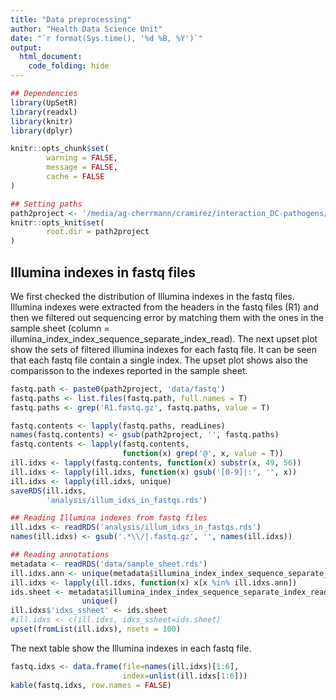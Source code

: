 ```yaml
---
title: "Data preprocessing"
author: "Health Data Science Unit"
date: "`r format(Sys.time(), '%d %B, %Y')`"
output: 
  html_document:
    code_folding: hide
---
```


```r
## Dependencies
library(UpSetR)
library(readxl)
library(knitr)
library(dplyr)

knitr::opts_chunk$set(
        warning = FALSE, 
        message = FALSE,
        cache = FALSE
)

## Setting paths
path2project <- '/media/ag-cherrmann/cramirez/interaction_DC-pathogens/'
knitr::opts_knit$set(
        root.dir = path2project
)
```

## Illumina indexes in fastq files

We first checked the distribution of Illumina indexes 
in the fastq files. 
Illumina indexes were extracted from the headers in the fastq files (R1)
and then we filtered out sequencing error by matching them with
the ones in the sample sheet (column = illumina_index_index_sequence_separate_index_read).
The next upset plot show the sets of filtered illumina indexes for each
fastq file. It can be seen that each fastq file contain a single index.
The upset plot shows also the comparisson to the indexes reported
in the sample sheet.

```r
fastq.path <- paste0(path2project, 'data/fastq')
fastq.paths <- list.files(fastq.path, full.names = T)
fastq.paths <- grep('R1.fastq.gz', fastq.paths, value = T)

fastq.contents <- lapply(fastq.paths, readLines)
names(fastq.contents) <- gsub(path2project, '', fastq.paths)
fastq.contents <- lapply(fastq.contents, 
                         function(x) grep('@', x, value = T))
ill.idxs <- lapply(fastq.contents, function(x) substr(x, 49, 56))
ill.idxs <- lapply(ill.idxs, function(x) gsub('[0-9]|:', '', x))
ill.idxs <- lapply(ill.idxs, unique)
saveRDS(ill.idxs,
        'analysis/illum_idxs_in_fastqs.rds')
```
```r
## Reading Illumina indexes from fastq files
ill.idxs <- readRDS('analysis/illum_idxs_in_fastqs.rds')
names(ill.idxs) <- gsub('.*\\/|.fastq.gz', '', names(ill.idxs))

## Reading annotations
metadata <- readRDS('data/sample_sheet.rds')
ill.idxs.ann <- unique(metadata$illumina_index_index_sequence_separate_index_read)
ill.idxs <- lapply(ill.idxs, function(x) x[x %in% ill.idxs.ann])
ids.sheet <- metadata$illumina_index_index_sequence_separate_index_read %>%
                unique()
ill.idxs$'idxs_ssheet' <- ids.sheet
#ill.idxs <- c(ill.idxs, idxs_ssheet=ids.sheet)
upset(fromList(ill.idxs), nsets = 100)
```

The next table show the Illumina indexes in each fastq file.

```r
fastq.idxs <- data.frame(file=names(ill.idxs)[1:6],
                         index=unlist(ill.idxs[1:6]))
kable(fastq.idxs, row.names = FALSE)
```

